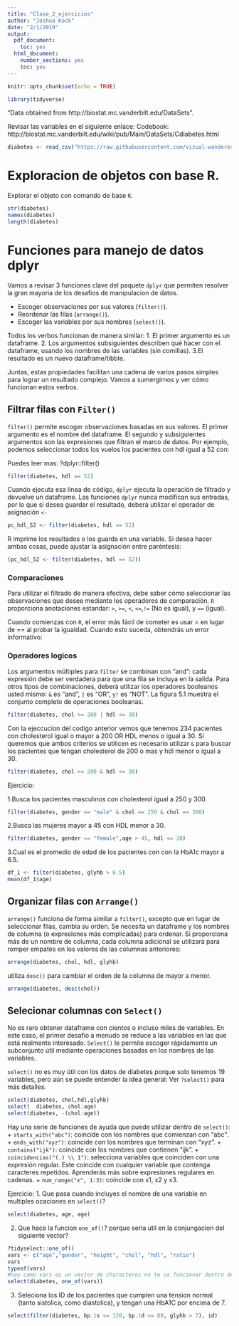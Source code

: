 ```yaml
---
title: "Clase_2_ejercicios"
author: "Joshua Kock"
date: "2/1/2019"
output:
  pdf_document:
    toc: yes
  html_document:
    number_sections: yes
    toc: yes
---
```

```r
knitr::opts_chunk$set(echo = TRUE)
```

```r
library(tidyverse)
```

"Data obtained from http://biostat.mc.vanderbilt.edu/DataSets".

Revisar las variables en el siguiente enlace:
Codebook: http://biostat.mc.vanderbilt.edu/wiki/pub/Main/DataSets/Cdiabetes.html

```r
diabetes <- read_csv("https://raw.githubusercontent.com/vizual-wanderer/6071402_Electiva_II/master/Base_datos_electiva/diabetes.csv")
```
# Exploracion de objetos con base R.

Explorar el objeto con comando de base `R`.
```r
str(diabetes)
names(diabetes)
length(diabetes)
```

# Funciones para manejo de datos dplyr
Vamos a revisar 3 funciones clave del paquete `dplyr` que permiten resolver la gran mayoria de los desafios de manipulacion de datos.

+ Escoger observaciones por sus valores (`filter()`).
+ Reordenar las filas (`arrange()`).
+ Escoger las variables por sus nombres (`select()`).

Todos los verbos funcionan de manera similar:
1. El primer argumento es un dataframe.
2. Los argumentos subsiguientes describen qué hacer con el dataframe, usando los nombres de las variables (sin comillas).
3.El resultado es un nuevo dataframe/tibble.

Juntas, estas propiedades facilitan una cadena de varios pasos simples para lograr un resultado complejo. Vamos a sumergirnos y ver cómo funcionan estos verbos.

## Filtrar filas con `Filter()`

`filter()` permite escoger observaciones basadas en sus valores. El primer argumento es el nombre del dataframe. El segundo y subsiguientes argumentos son las expresiones que filtran el marco de datos. 
Por ejemplo, podemos seleccionar todos los vuelos los pacientes con hdl igual a 52 con:

Puedes leer mas: ?dplyr::filter()

```r
filter(diabetes, hdl == 52)
```

Cuando ejecuta esa línea de código, `dplyr` ejecuta la operación de filtrado y devuelve un dataframe. Las funciones `dplyr` nunca modifican sus entradas, por lo que si desea guardar el resultado, deberá utilizar el operador de asignación `<-`
```r
pc_hdl_52 <- filter(diabetes, hdl == 52)
```

R imprime los resultados o los guarda en una variable. Si desea hacer ambas cosas, puede ajustar la asignación entre paréntesis:

```r
(pc_hdl_52 <- filter(diabetes, hdl == 52))
```

### Comparaciones
Para utilizar el filtrado de manera efectiva, debe saber cómo seleccionar las observaciones que desee mediante los operadores de comparación. `R` proporciona anotaciones estandar:
`>`, `>=`, `<`, `<=`,`!=` (No es igual), y `==` (igual).

Cuando comienzas con `R`, el error más fácil de cometer es usar = en lugar de == al probar la igualdad. Cuando esto suceda, obtendrás un error informativo:

### Operadores logicos
Los argumentos múltiples para `filter` se combinan con "and": cada expresión debe ser verdadera para que una fila se incluya en la salida. Para otros tipos de combinaciones, deberá utilizar los operadores booleanos usted mismo: `&` es "and", `|` es "OR", `y!` es "NOT". La figura 5.1 muestra el conjunto completo de operaciones booleanas.

```r
filter(diabetes, chol >= 200 | hdl <= 30)
```

Con la ejeccucion del codigo anterior vemos que tenemos 234 pacientes con cholesterol igual o mayor a 200 OR HDL menos o igual a 30. Si queremos que ambos criterios se utilicen es necesario utilizar `&` para buscar los pacientes que tengan cholesterol de 200 o mas y hdl menor o igual a 30.

```r
filter(diabetes, chol >= 200 & hdl <= 30)
```

Ejercicio:

1.Busca los pacientes masculinos con cholesterol igual a 250 y 300.
```r
filter(diabetes, gender == "male" & chol == 250 & chol == 300)
```

2.Busca las mujeres mayor a 45 con HDL menor a 30.
```r
filter(diabetes, gender == "female",age > 45, hdl <= 30)
```

3.Cual es el promedio de edad de los pacientes con con la HbA1c mayor a 6.5.
```r
df_1 <- filter(diabetes, glyhb > 6.5)
mean(df_1$age)
```

## Organizar filas con `Arrange()`

`arrange()` funciona de forma similar a `filter()`, excepto que en lugar de seleccionar filas, cambia su orden. Se necesita un dataframe y los nombres de columna (o expresiones más complicadas) para ordenar. Si proporciona más de un nombre de columna, cada columna adicional se utilizará para romper empates en los valores de las columnas anteriores:

```r
arrange(diabetes, chol, hdl, glyhb)
```

utiliza `desc()` para cambiar el orden de la columna de mayor a menor.

```r
arrange(diabetes, desc(chol))
```

## Selecionar columnas con `Select()`

No es raro obtener dataframe con cientos o incluso miles de variables. En este caso, el primer desafío a menudo se reduce a las variables en las que está realmente interesado. `Select()` le permite escoger rápidamente un subconjunto útil mediante operaciones basadas en los nombres de las variables.

`select()` no es muy útil con los datos de diabetes porque solo tenemos 19 variables, pero aún se puede entender la idea general:
Ver `?select()` para más detalles.

```r
select(diabetes, chol,hdl,glyhb)
select(  diabetes, chol:age)
select(diabetes, -(chol:age))
```
Hay una serie de funciones de ayuda que puede utilizar dentro de `select()`:
+ `starts_with("abc")`: coincide con los nombres que comienzan con "abc".
+ `ends_with("xyz")`: coincide con los nombres que terminan con "xyz".
+ `contains("ijk")`: coincide con los nombres que contienen "ijk".
+ `coincidencias("(.) \\ 1")`: selecciona variables que coinciden con una expresión regular. Este coincide con cualquier variable que contenga caracteres repetidos. Aprenderás más sobre expresiones regulares en cadenas.
+ `num_range("x", 1:3)`: coincide con x1, x2 y x3.

Ejercicio:
1. Que pasa cuando incluyes el nombre de una variable en multiples ocaciones en `select()`?
```r
select(diabetes, age, age)
```

2. Que hace la funcion `one_of()`? porque seria util en la conjungacion del siguiente vector?

```r
?tidyselect::one_of()
vars <- c("age","gender", "height", "chol", "hdl", "ratio")
vars
typeof(vars)
#hay como vars es un vector de characteres no te va funcionar dentro de select
select(diabetes, one_of(vars))
```
3. Seleciona los ID de los pacientes que cumplen una tension normal (tanto sistolica, como diastolica), y tengan una HbA1C por encima de 7.
```r
select(filter(diabetes, bp.1s <= 120, bp.1d <= 80, glyhb > 7), id)
```